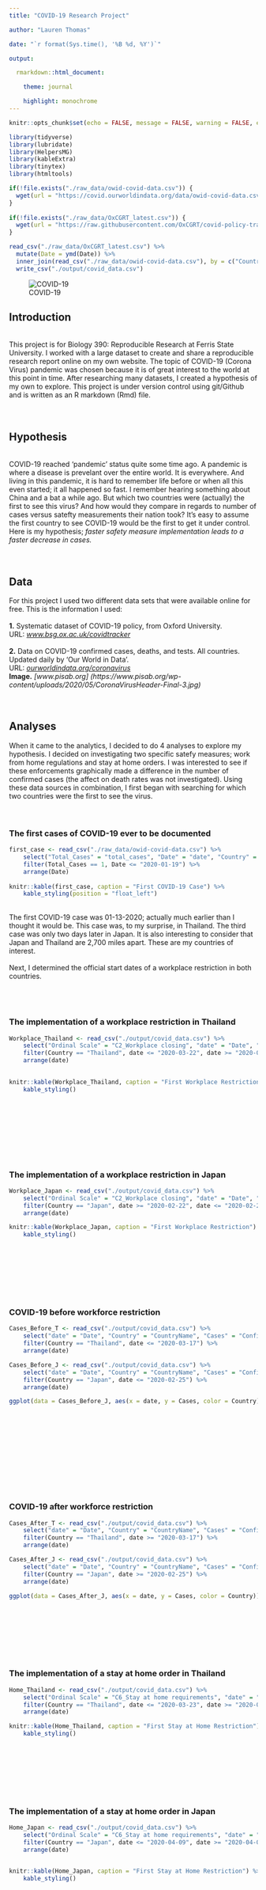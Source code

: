 ```yaml
---
title: "COVID-19 Research Project"

author: "Lauren Thomas"

date: "`r format(Sys.time(), '%B %d, %Y')`"

output:

  rmarkdown::html_document:

    theme: journal

    highlight: monochrome
---
```


```r
knitr::opts_chunk$set(echo = FALSE, message = FALSE, warning = FALSE, error = FALSE)

library(tidyverse)
library(lubridate)
library(HelpersMG)
library(kableExtra)
library(tinytex)
library(htmltools)
```

```r
if(!file.exists("./raw_data/owid-covid-data.csv")) {
  wget(url = "https://covid.ourworldindata.org/data/owid-covid-data.csv", destfile = "./raw_data/owid-covid-data.csv")
}
 
if(!file.exists("./raw_data/OxCGRT_latest.csv")) {
  wget(url = "https://raw.githubusercontent.com/OxCGRT/covid-policy-tracker/master/data/OxCGRT_latest.csv", destfile = "./raw_data/OxCGRT_latest.csv")
}

```


```r
read_csv("./raw_data/OxCGRT_latest.csv") %>%
  mutate(Date = ymd(Date)) %>%
  inner_join(read_csv("./raw_data/owid-covid-data.csv"), by = c("CountryCode" = "iso_code", "Date" = "date")) %>%
  write_csv("./output/covid_data.csv")

```

![COVID-19](https://www.pisab.org/wp-content/uploads/2020/05/CoronaVirusHeader-Final-3.jpg)



## Introduction
<br/>
This project is for Biology 390: Reproducible Research at Ferris State University. I worked with a large dataset to create and share a reproducible research report online on my own website. The topic of COVID-19 (Corona Virus) pandemic was chosen because it is of great interest to the world at this point in time. After researching many datasets, I created a hypothesis of my own to explore. This project is under version control using git/Github and is written as an R markdown (Rmd) file.
<br/>
<br/>
<br/>

## Hypothesis
<br/>
COVID-19 reached 'pandemic' status quite some time ago. A pandemic is where a disease is prevelant over the entire world. It is everywhere. And living in this pandemic, it is hard to remember life before or when all this even started; it all happened so fast. I remember hearing something about China and a bat a while ago. But which two countries were (actually) the first to see this virus? And how would they compare in regards to number of cases versus satefty measurements their nation took? It's easy to assume the first country to see COVID-19 would be the first to get it under control. Here is my hypothesis; *faster safety measure implementation leads to a faster decrease in cases.* 
<br/>
<br/>
<br/>

## Data 
For this project I used two different data sets that were available online for free. This is the information I used: <br/>
<br/>
**1.** Systematic dataset of COVID-19 policy, from Oxford University.<br/>
URL: *[www.bsg.ox.ac.uk/covidtracker](https://www.bsg.ox.ac.uk/research/research-projects/coronavirus-government-response-tracker)* <br/>
<br/>
**2.** Data on COVID-19 confirmed cases, deaths, and tests. All countries. Updated daily by 'Our World in Data'. <br/>
URL: *[ourworldindata.org/coronavirus](https://ourworldindata.org/coronavirus)* <br/>
**Image.** *[www.pisab.org] (https://www.pisab.org/wp-content/uploads/2020/05/CoronaVirusHeader-Final-3.jpg)*
<br/>
<br/>
<br/>

## Analyses 
When it came to the analytics, I decided to do 4 analyses to explore my hypothesis. I decided on investigating two specific satefy measures; work from home regulations and stay at home orders. I was interested to see if these enforcements graphically made a difference in the number of confirmed cases (the affect on death rates was not investigated). Using these data sources in combination, I first began with searching for which two countries were the first to see the virus.
<br/>
<br/>
<br/>

### The first cases of COVID-19 ever to be documented
```r
first_case <- read_csv("./raw_data/owid-covid-data.csv") %>%
	select("Total_Cases" = "total_cases", "Date" = "date", "Country" = "location") %>%
	filter(Total_Cases == 1, Date <= "2020-01-19") %>%
	arrange(Date) 
			
knitr::kable(first_case, caption = "First COVID-19 Case") %>%
	kable_styling(position = "float_left")

```
<br/>
The first COVID-19 case was 01-13-2020; actually much earlier than I thought it would be. This case was, to my surprise, in Thailand. The third case was only two days later in Japan. It is also interesting to consider that Japan and Thailand are 2,700 miles apart. These are my countries of interest.  
<br/>
Next, I determined the official start dates of a workplace restriction in both countries. 
<br/>
<br/>
<br/>
<br/>

### The implementation of a workplace restriction in Thailand
```r

Workplace_Thailand <- read_csv("./output/covid_data.csv") %>%
	select("Ordinal Scale" = "C2_Workplace closing", "date" = "Date", "Country" = "CountryName") %>%
	filter(Country == "Thailand", date <= "2020-03-22", date >= "2020-03-15") %>%
	arrange(date) 
	

knitr::kable(Workplace_Thailand, caption = "First Workplace Restriction") %>%
	kable_styling()
	


```
<br/>
<br/>
<br/>
<br/>
<br/>
<br/>

### The implementation of a workplace restriction in Japan
```r
Workplace_Japan <- read_csv("./output/covid_data.csv") %>%
	select("Ordinal Scale" = "C2_Workplace closing", "date" = "Date", "Country" = "CountryName") %>%
	filter(Country == "Japan", date >= "2020-02-22", date <= "2020-02-29") %>%
	arrange(date)

knitr::kable(Workplace_Japan, caption = "First Workplace Restriction") %>%
	kable_styling()


```
<br/>
<br/>
<br/>
<br/>
<br/>
<br/>

### COVID-19 before workforce restriction
```r

Cases_Before_T <- read_csv("./output/covid_data.csv") %>%
	select("date" = "Date", "Country" = "CountryName", "Cases" = "ConfirmedCases") %>%
	filter(Country == "Thailand", date <= "2020-03-17") %>%
	arrange(date)

Cases_Before_J <- read_csv("./output/covid_data.csv") %>%
	select("date" = "Date", "Country" = "CountryName", "Cases" = "ConfirmedCases") %>%
	filter(Country == "Japan", date <= "2020-02-25") %>%
	arrange(date)

ggplot(data = Cases_Before_J, aes(x = date, y = Cases, color = Country)) + geom_line() + geom_line(data = Cases_Before_T, Colour = 'red') + labs(x = "Date", y = "Confirmed Cases") + theme_linedraw() + ggtitle("Confirmed COVID-19 Cases Before Workplace Restriction")






```
<br/>
<br/>
<br/>
<br/>
<br/>
<br/>

### COVID-19 after workforce restriction
```r

Cases_After_T <- read_csv("./output/covid_data.csv") %>%
	select("date" = "Date", "Country" = "CountryName", "Cases" = "ConfirmedCases") %>%
	filter(Country == "Thailand", date >= "2020-03-17") %>%
	arrange(date)

Cases_After_J <- read_csv("./output/covid_data.csv") %>%
	select("date" = "Date", "Country" = "CountryName", "Cases" = "ConfirmedCases") %>%
	filter(Country == "Japan", date >= "2020-02-25") %>%
	arrange(date)

ggplot(data = Cases_After_J, aes(x = date, y = Cases, color = Country)) + geom_line() + geom_line(data = Cases_After_T, Colour = 'red') + labs(x = "Date", y = "Confirmed Cases") + theme_linedraw() + ggtitle("Confirmed COVID-19 Cases After Workplace Restriction")


```
<br/>
<br/>
<br/>
<br/>
<br/>
<br/>

### The implementation of a stay at home order in Thailand
```r

Home_Thailand <- read_csv("./output/covid_data.csv") %>%
	select("Ordinal Scale" = "C6_Stay at home requirements", "date" = "Date", "Country" = "CountryName") %>%
	filter(Country == "Thailand", date <= "2020-03-23", date >= "2020-03-15") %>%
	arrange(date)

knitr::kable(Home_Thailand, caption = "First Stay at Home Restriction") %>%
	kable_styling()


```
<br/>
<br/>
<br/>
<br/>
<br/>
<br/>

### The implementation of a stay at home order in Japan
```r

Home_Japan <- read_csv("./output/covid_data.csv") %>%
	select("Ordinal Scale" = "C6_Stay at home requirements", "date" = "Date", "Country" = "CountryName") %>%
	filter(Country == "Japan", date <= "2020-04-09", date >= "2020-04-02") %>%
	arrange(date)


knitr::kable(Home_Japan, caption = "First Stay at Home Restriction") %>%
	kable_styling()


```
<br/>
<br/>
<br/>
<br/>
<br/>
<br/>

### COVID-19 cases before stay at home order
```r

Cases_Be4_Home_T <- read_csv("./output/covid_data.csv") %>%
	select("date" = "Date", "Country" = "CountryName", "Cases" = "ConfirmedCases") %>%
	filter(Country == "Thailand", date <= "2020-03-21") %>%
	arrange(date)


Cases_Be4_Home_J <- read_csv("./output/covid_data.csv") %>%
	select("date" = "Date", "Country" = "CountryName", "Cases" = "ConfirmedCases") %>%
	filter(Country == "Japan", date <= "2020-04-07") %>%
	arrange(date) 



ggplot(data = Cases_Be4_Home_J, aes(x = date, y = Cases, color = Country)) + geom_line() + geom_line(data = Cases_Be4_Home_T, Colour = 'purple') + labs(x = "Date", y = "Confirmed Cases") + theme_linedraw() + ggtitle("Confirmed COVID-19 Cases Before Stay At Home Restriction")



```
<br/>
<br/>
<br/>
<br/>
<br/>
<br/>

### COVID-19 cases after stay at home order
```r

Cases_Af_Home_T <- read_csv("./output/covid_data.csv") %>%
	select("date" = "Date", "Country" = "CountryName", "Cases" = "ConfirmedCases") %>%
	filter(Country == "Thailand", date >= "2020-03-21") %>%
	arrange(date)

Cases_Af_Home_J <- read_csv("./output/covid_data.csv") %>%
	select("date" = "Date", "Country" = "CountryName", "Cases" = "ConfirmedCases") %>%
	filter(Country == "Japan", date >= "2020-04-07") %>%
	arrange(date)



ggplot(data = Cases_Af_Home_J, aes(x = date, y = Cases, color = Country)) + geom_line() + geom_line(data = Cases_Af_Home_T, Colour = 'red') + labs(x = "Date", y = "Confirmed Cases") + theme_linedraw() + ggtitle("Confirmed COVID-19 Cases After Stay At Home Restriction")


```
<br/>
<br/>
<br/>
<br/>
<br/>
<br/>
<br/>

**Figure 1:** *Codebook for the Oxford COVID-19 Government Response Tracker*

```r

makeHTMLTable <- function(table, tableID) {
  filerow = c("")
  i = 1
  filerow[i] = "<div><table><tr>"
  i = i + 1
  for(column_name in attr(table, "names")) {
    filerow[i] = paste("<th>", column_name, "</th>", sep = "")
    i = i + 1
  }
  filerow[i] = "</tr>"
  num_row = 1
  for(rows in table[[1]]) {
    num_col = 1
    i = i + 1
    filerow[i] = "<tr>"
    for(cols in table[1,]) {
      i = i + 1
      filerow[i] = paste("<td>", if(is.na(table[num_row,num_col])){""}else{table[num_row,num_col]}, "</td>", sep = "")
      num_col = num_col + 1
    }
    i = i + 1
    filerow[i] = "</tr>"
    num_row = num_row + 1
  }
  i = i + 1
  filerow[i] = "</table></div>"
  write.table(filerow, paste("./output/", tableID, ".html", sep = ""), row.names = FALSE, col.names = FALSE, quote = FALSE)
}

tibble <- read_csv("./raw_data/codebook.csv")
makeHTMLTable(tibble, "codebook_table")
htmltools::includeHTML("./output/codebook_table.html")

```
<br/>
<br/>
<br/>
<br/>

## Conclusions

### Viewing this project
The completed project files can be accessed online at file:///Users/laurenthomas/COVID-19/README.html. The repo for this reproducible project is also publicly available at https://github.com/thomal29/COVID-19

